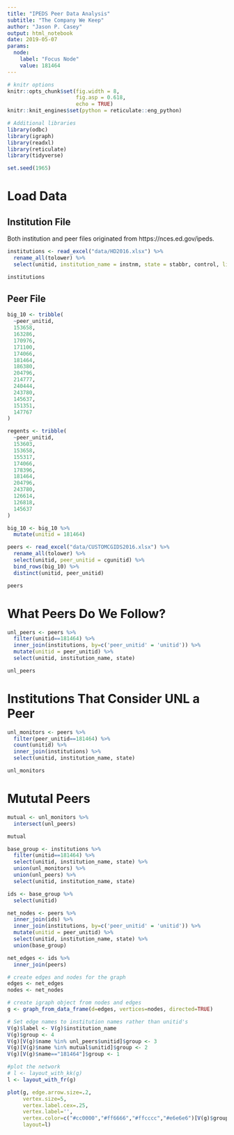 ```yaml
---
title: "IPEDS Peer Data Analysis"
subtitle: "The Company We Keep"
author: "Jason P. Casey"
output: html_notebook
date: 2019-05-07
params:
  node:
    label: "Focus Node"
    value: 181464
---
```


```r
# knitr options
knitr::opts_chunk$set(fig.width = 8,
                      fig.asp = 0.618,
                      echo = TRUE)
knitr::knit_engines$set(python = reticulate::eng_python)

# Additional libraries
library(odbc)
library(igraph)
library(readxl)
library(reticulate)
library(tidyverse)

set.seed(1965)

```

# Load Data

## Institution File

Both institution and peer files originated from https://nces.ed.gov/ipeds.

```r
institutions <- read_excel("data/HD2016.xlsx") %>%
  rename_all(tolower) %>%
  select(unitid, institution_name = instnm, state = stabbr, control, list_type = dfrcuscg)

institutions
```

## Peer File

```r
big_10 <- tribble(
  ~peer_unitid,
  153658, 
  163286, 
  170976, 
  171100, 
  174066, 
  181464, 
  186380, 
  204796, 
  214777, 
  240444, 
  243780, 
  145637, 
  151351, 
  147767
)

regents <- tribble(
  ~peer_unitid,
  153603, 
  153658, 
  155317, 
  174066, 
  178396, 
  181464, 
  204796, 
  243780, 
  126614, 
  126818, 
  145637
)

big_10 <- big_10 %>%
  mutate(unitid = 181464)

peers <- read_excel("data/CUSTOMCGIDS2016.xlsx") %>%
  rename_all(tolower) %>%
  select(unitid, peer_unitid = cgunitid) %>%
  bind_rows(big_10) %>%
  distinct(unitid, peer_unitid)

peers
```

# What Peers Do We Follow?

```r
unl_peers <- peers %>%
  filter(unitid==181464) %>%
  inner_join(institutions, by=c('peer_unitid' = 'unitid')) %>%
  mutate(unitid = peer_unitid) %>%
  select(unitid, institution_name, state)

unl_peers

```

# Institutions That Consider UNL a Peer

```r
unl_monitors <- peers %>%
  filter(peer_unitid==181464) %>%
  count(unitid) %>%
  inner_join(institutions) %>%
  select(unitid, institution_name, state)

unl_monitors
```

# Mututal Peers

```r
mutual <- unl_monitors %>%
  intersect(unl_peers)

mutual
```

```r
base_group <- institutions %>%
  filter(unitid==181464) %>%
  select(unitid, institution_name, state) %>%
  union(unl_monitors) %>%
  union(unl_peers) %>%
  select(unitid, institution_name, state)

ids <- base_group %>%
  select(unitid)

net_nodes <- peers %>%
  inner_join(ids) %>%
  inner_join(institutions, by=c('peer_unitid' = 'unitid')) %>%
  mutate(unitid = peer_unitid) %>%
  select(unitid, institution_name, state) %>%
  union(base_group)

net_edges <- ids %>%
  inner_join(peers)

# create edges and nodes for the graph
edges <- net_edges
nodes <- net_nodes

# create igraph object from nodes and edges
g <- graph_from_data_frame(d=edges, vertices=nodes, directed=TRUE)

# Set edge names to institution names rather than unitid's
V(g)$label <- V(g)$institution_name
V(g)$group <- 4
V(g)[V(g)$name %in% unl_peers$unitid]$group <- 3
V(g)[V(g)$name %in% mutual$unitid]$group <- 2
V(g)[V(g)$name=="181464"]$group <- 1

#plot the network
# l <- layout_with_kk(g)
l <- layout_with_fr(g)
```


```r
plot(g, edge.arrow.size=.2,
     vertex.size=5,
     vertex.label.cex=.25,
     vertex.label='',
     vertex.color=c("#cc0000","#ff6666","#ffcccc","#e6e6e6")[V(g)$group],
     layout=l)

```

